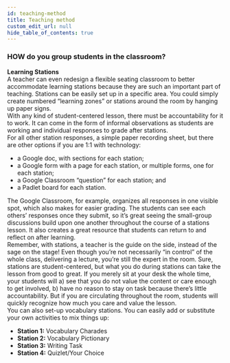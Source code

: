```yaml
---
id: teaching-method
title: Teaching method
custom_edit_url: null
hide_table_of_contents: true
---
```


### HOW do you group students in the classroom?

**Learning Stations**  
A teacher can even redesign a flexible seating classroom to better accommodate learning stations because they are such an important part of teaching. Stations can be easily set up in a specific area. You could simply create numbered “learning zones” or stations around the room by hanging up paper signs.  
With any kind of student-centered lesson, there must be accountability for it to work. It can come in the form of informal observations as students are working and individual responses to grade after stations.  
For all other station responses, a simple paper recording sheet, but there are other options if you are 1:1 with technology:

- a Google doc, with sections for each station;
- a Google form with a page for each station, or multiple forms, one for each station;
- a Google Classroom “question” for each station; and
- a Padlet board for each station.

The Google Classroom, for example, organizes all responses in one visible spot, which also makes for easier grading. The students can see each others’ responses once they submit, so it’s great seeing the small-group discussions build upon one another throughout the course of a stations lesson. It also creates a great resource that students can return to and reflect on after learning.  
Remember, with stations, a teacher is the guide on the side, instead of the sage on the stage! Even though you’re not necessarily “in control” of the whole class, delivering a lecture, you’re still the expert in the room. Sure, stations are student-centered, but what you do during stations can take the lesson from good to great. If you merely sit at your desk the whole time, your students will a) see that you do not value the content or care enough to get involved, b) have no reason to stay on task because there’s little accountability. But if you are circulating throughout the room, students will quickly recognize how much you care and value the lesson.  
You can also set-up vocabulary stations. You can easily add or substitute your own activities to mix things up:

- **Station 1:** Vocabulary Charades
- **Station 2:** Vocabulary Pictionary
- **Station 3:** Writing Task
- **Station 4:** Quizlet/Your Choice
